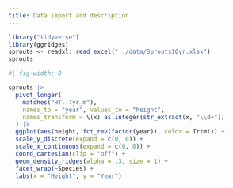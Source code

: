 ```yaml
---
title: Data import and description
---
```


```r
library("tidyverse")
library(ggridges)
sprouts <- readxl::read_excel("../data/Sprouts10yr.xlsx")
sprouts
```

```r
#| fig-width: 8

sprouts |>
  pivot_longer(
    matches("HT..?yr_m"),
    names_to = "year", values_to = "height",
    names_transform = \(x) as.integer(str_extract(x, "\\d+"))
  ) |>
  ggplot(aes(height, fct_rev(factor(year)), color = Trtmt)) +
  scale_y_discrete(expand = c(0, 0)) +
  scale_x_continuous(expand = c(0, 0)) +
  coord_cartesian(clip = "off") +
  geom_density_ridges(alpha = .3, size = 1) +
  facet_wrap(~Species) +
  labs(x = "Height", y = "Year")


```
